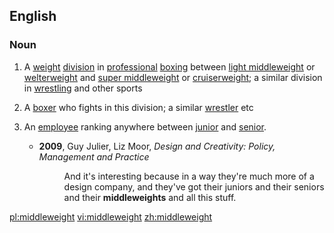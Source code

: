 ==English==

===Noun===
{{wikipedia}}
{{en-noun|~}}

# {{context|uncountable|lang=en}} A [[weight]] [[division]] in [[professional]] [[boxing]] between [[light middleweight]] or [[welterweight]] and [[super middleweight]] or [[cruiserweight]]; a similar division in [[wrestling]] and other sports
# {{context|countable|lang=en}} A [[boxer]] who fights in this division; a similar [[wrestler]] etc
# {{context|countable|business|by extension|lang=en}} An [[employee]] ranking anywhere between [[junior]] and [[senior]].
#* '''2009''', Guy Julier, ‎Liz Moor, ''Design and Creativity: Policy, Management and Practice''
#*: And it's interesting because in a way they're much more of a design company, and they've got their juniors and their seniors and their '''middleweights''' and all this stuff.

[[pl:middleweight]]
[[vi:middleweight]]
[[zh:middleweight]]